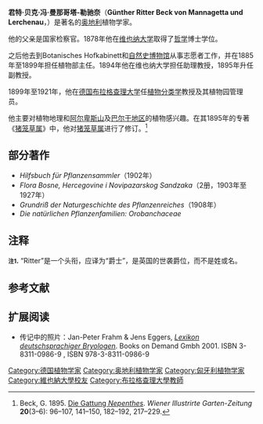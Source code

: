 '''君特·贝克·冯·曼那哥塔-勒驰奈'''（'''Günther Ritter Beck von Mannagetta und Lerchenau'''{{Ref_label|注1|注1|none}}，{{bd|1856年|8月25日|1931年|6月23日|Beck, Günther von Mannagetta und Lerchenau}}）是著名的[[奥地利|奥地利]]植物学家。

他的父亲是国家检察官。1878年他在[[维也纳大学|维也纳大学]]取得了[[哲学|哲学]]博士学位。

之后他去到Botanisches Hofkabinett和[[自然史博物馆|自然史博物馆]]从事志愿者工作，并在1885年至1899年担任植物部主任。1894年他在维也纳大学担任助理教授，1895年升任副教授。

1899年至1921年，他在[[德国|德国]][[布拉格查理大学|布拉格查理大学]]任[[植物分类学|植物分类学]]教授及其植物园管理员。

他主要对植物地理和[[阿尔卑斯山|阿尔卑斯山]]及[[巴尔干地区|巴尔干地区]]的植物感兴趣。在其1895年的专著《[[猪笼草属_(专著)|猪笼草属]]》中，他对[[猪笼草属|猪笼草属]]进行了修订。<ref name=Beck>{{de icon}} Beck, G. 1895. [[猪笼草属_(专著)|Die Gattung ''Nepenthes'']]. ''Wiener Illustrirte Garten-Zeitung'' '''20'''(3–6): 96–107, 141–150, 182–192, 217–229.</ref>

==部分著作==
* ''Hilfsbuch für Pflanzensammler''（1902年）
* ''Flora Bosne, Hercegovine i Novipazarskog Sandzaka''（2册，1903年至1927年）
* ''Grundriß der Naturgeschichte des Pflanzenreiches''（1908年）
* ''Die natürlichen Pflanzenfamilien: Orobanchaceae''

{{Botanist|Beck|君特·贝克·冯·曼那哥塔-勒驰奈}}

==注释==
<div class="references-small">
'''<small>注1</small>.''' {{Note_label|注1|注1|none}}“Ritter”是一个头衔，应译为“爵士”，是英国的世袭爵位，而不是姓或名。
</div>

== 参考文献 ==
{{reflist}}

== 扩展阅读 ==
* 传记中的照片：Jan-Peter Frahm & Jens Eggers, [http://books.google.com/books?id=8VEUIH15wAYC&pg=PA32&dq=G%C3%BCnther+von+Mannagetta+und+L%C3%ABrchenau+Beck&lr=#v=onepage&q=&f=false ''Lexikon deutschsprachiger Bryologen'']{{Wayback|url=http://books.google.com/books?id=8VEUIH15wAYC&pg=PA32&dq=G%C3%BCnther+von+Mannagetta+und+L%C3%ABrchenau+Beck&lr=#v=onepage&q=&f=false |date=20200915092038 }}. Books on Demand Gmbh 2001. ISBN 3-8311-0986-9 , ISBN 978-3-8311-0986-9

{{Authority control}}
{{DEFAULTSORT:Beck, Guenther Von Mannagetta Und Lerchenau}}

[[Category:德国植物学家|Category:德国植物学家]]
[[Category:奥地利植物学家|Category:奥地利植物学家]]
[[Category:匈牙利植物学家|Category:匈牙利植物学家]]
[[Category:維也納大學校友|Category:維也納大學校友]]
[[Category:布拉格查理大學教師|Category:布拉格查理大學教師]]